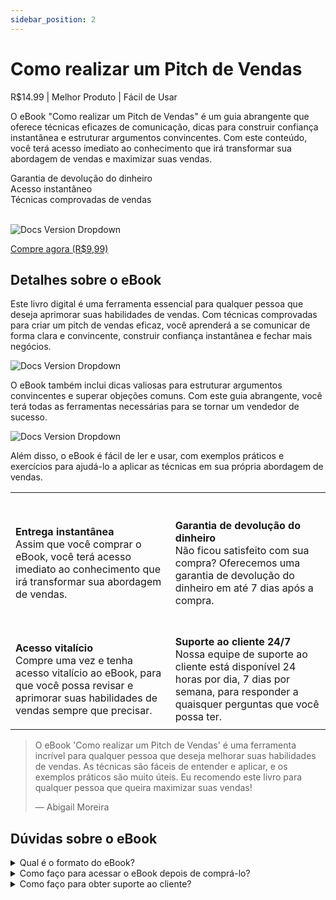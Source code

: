 ```yaml
---
sidebar_position: 2
---
```


# Como realizar um Pitch de Vendas
R$14.99 <icon icon="fa-solid fa-star" size="lg" color="#ffbb00" /><icon icon="fa-solid fa-star" size="lg" color="#ffbb00" /><icon icon="fa-solid fa-star" size="lg" color="#ffbb00" /><icon icon="fa-solid fa-star" size="lg" color="#ffbb00" /><icon icon="fa-solid fa-star" size="lg" color="#ffbb00" />
  | Melhor Produto | Fácil de Usar

O eBook "Como realizar um Pitch de Vendas" é um guia abrangente que oferece técnicas eficazes de comunicação, dicas para construir confiança instantânea e estruturar argumentos convincentes. Com este conteúdo, você terá acesso imediato ao conhecimento que irá transformar sua abordagem de vendas e maximizar suas vendas.

<icon icon="fa-regulard fa-circle-check" size="lg" color="#00d652" /> Garantia de devolução do dinheiro <br/>
<icon icon="fa-regulard fa-circle-check" size="lg" color="#00d652" /> Acesso instantâneo <br/>
<icon icon="fa-regulard fa-circle-check" size="lg" color="#00d652" /> Técnicas comprovadas de vendas <br/><br/>

![Docs Version Dropdown](./img/pitchVendas1.jpg#rounded)

[<Link className="button button--primary button--lg"> Compre agora (R$9,99)</Link>](htpps://www.google.com)

## Detalhes sobre o eBook

Este livro digital é uma ferramenta essencial para qualquer pessoa que deseja aprimorar suas habilidades de vendas. Com técnicas comprovadas para criar um pitch de vendas eficaz, você aprenderá a se comunicar de forma clara e convincente, construir confiança instantânea e fechar mais negócios.

![Docs Version Dropdown](./img/pitchVendas2.jpg#rounded)

O eBook também inclui dicas valiosas para estruturar argumentos convincentes e superar objeções comuns. Com este guia abrangente, você terá todas as ferramentas necessárias para se tornar um vendedor de sucesso.

![Docs Version Dropdown](./img/pitchVendas3.jpg#rounded)

Além disso, o eBook é fácil de ler e usar, com exemplos práticos e exercícios para ajudá-lo a aplicar as técnicas em sua própria abordagem de vendas.


|   |  |
| ------------- | ------------- |
| <icon icon="fa-regulard fa-circle-check" size="2xl"/><br/><br/><b>Entrega instantânea</b><br/>Assim que você comprar o eBook, você terá acesso imediato ao conhecimento que irá transformar sua abordagem de vendas. | <icon icon="fa-regulard fa-circle-arrow-up" size="2xl"/><br/><br/><b>Garantia de devolução do dinheiro</b><br/>Não ficou satisfeito com sua compra? Oferecemos uma garantia de devolução do dinheiro em até 7 dias após a compra. |
| <icon icon="fa-regulard fa-circle-play" size="2xl"/><br/><br/><b>Acesso vitalício</b><br/>Compre uma vez e tenha acesso vitalício ao eBook, para que você possa revisar e aprimorar suas habilidades de vendas sempre que precisar. | <icon icon="fa-regulard fa-circle-plus" size="2xl"/><br/><br/><b>Suporte ao cliente 24/7</b><br/>Nossa equipe de suporte ao cliente está disponível 24 horas por dia, 7 dias por semana, para responder a quaisquer perguntas que você possa ter. |
|   |  |

> O eBook 'Como realizar um Pitch de Vendas' é uma ferramenta incrível para qualquer pessoa que deseja melhorar suas habilidades de vendas. As técnicas são fáceis de entender e aplicar, e os exemplos práticos são muito úteis. Eu recomendo este livro para qualquer pessoa que queira maximizar suas vendas!
>
> — Abigail Moreira

## Dúvidas sobre o eBook

<details>
<summary>Qual é o formato do eBook?</summary>
<div>O eBook está em formato PDF e pode ser lido em qualquer dispositivo compatível (Celular, Kindle, iPad, etc.).</div>
</details>
<details>
<summary>Como faço para acessar o eBook depois de comprá-lo?</summary>
<div>Assim que você comprar o eBook, você receberá um link de acesso para a plataforma e assim possibilitar o download dos materiais. Na plataforma de cursos basta clicar no link para baixar o eBook e começar a ler imediatamente.</div>
</details>
<details>
<summary>Como faço para obter suporte ao cliente?</summary>
<div>Nossa equipe de suporte ao cliente está disponível 24 horas por dia, 7 dias por semana, para responder a quaisquer perguntas que você possa ter. Você pode entrar em contato conosco por e-mail ou chat ao vivo em nosso site.</div>
</details>
